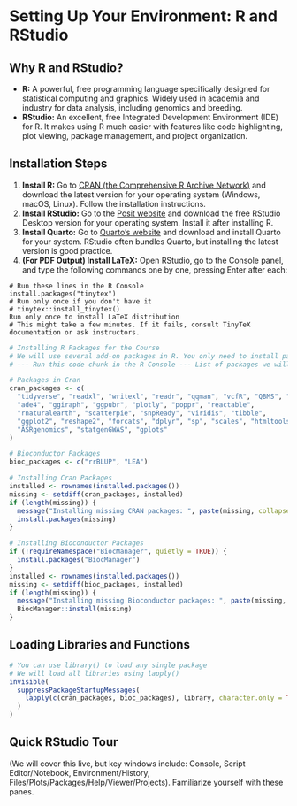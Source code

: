 # Setting Up Your Environment: R and RStudio

## Why R and RStudio?

-   **R:** A powerful, free programming language specifically designed for statistical computing and graphics. Widely used in academia and industry for data analysis, including genomics and breeding.
-   **RStudio:** An excellent, free Integrated Development Environment (IDE) for R. It makes using R much easier with features like code highlighting, plot viewing, package management, and project organization.

## Installation Steps

1.  **Install R:** Go to [CRAN (the Comprehensive R Archive Network)](https://cran.r-project.org/) and download the latest version for your operating system (Windows, macOS, Linux). Follow the installation instructions.
2.  **Install RStudio:** Go to the [Posit website](https://posit.co/download/rstudio-desktop/) and download the free RStudio Desktop version for your operating system. Install it after installing R.
3.  **Install Quarto:** Go to [Quarto's website](https://quarto.org/docs/get-started/) and download and install Quarto for your system. RStudio often bundles Quarto, but installing the latest version is good practice.
4.  **(For PDF Output) Install LaTeX:** Open RStudio, go to the Console panel, and type the following commands one by one, pressing Enter after each:

```         
# Run these lines in the R Console 
install.packages("tinytex") 
# Run only once if you don't have it 
# tinytex::install_tinytex() 
Run only once to install LaTeX distribution
# This might take a few minutes. If it fails, consult TinyTeX documentation or ask instructors.
```

```r
# Installing R Packages for the Course
# We will use several add-on packages in R. You only need to install packages *once*. Use the R Console in RStudio.
# --- Run this code chunk in the R Console --- List of packages we will likely need:

# Packages in Cran
cran_packages <- c(
  "tidyverse", "readxl", "writexl", "readr", "qqman", "vcfR", "QBMS", "adegenet",
  "ade4", "ggiraph", "ggpubr", "plotly", "poppr", "reactable",
  "rnaturalearth", "scatterpie", "snpReady", "viridis", "tibble",
  "ggplot2", "reshape2", "forcats", "dplyr", "sp", "scales", "htmltools", 
  "ASRgenomics", "statgenGWAS", "gplots"
)

# Bioconductor Packages
bioc_packages <- c("rrBLUP", "LEA")

# Installing Cran Packages
installed <- rownames(installed.packages())
missing <- setdiff(cran_packages, installed)
if (length(missing)) {
  message("Installing missing CRAN packages: ", paste(missing, collapse = ", "))
  install.packages(missing)
}

# Installing Bioconductor Packages
if (!requireNamespace("BiocManager", quietly = TRUE)) {
  install.packages("BiocManager")
}
installed <- rownames(installed.packages())
missing <- setdiff(bioc_packages, installed)
if (length(missing)) {
  message("Installing missing Bioconductor packages: ", paste(missing, collapse = ", "))
  BiocManager::install(missing)
}
```

## Loading Libraries and Functions

```r
# You can use library() to load any single package
# We will load all libraries using lapply()
invisible(
  suppressPackageStartupMessages(
    lapply(c(cran_packages, bioc_packages), library, character.only = TRUE)
  )
)
```

## Quick RStudio Tour

(We will cover this live, but key windows include: Console, Script Editor/Notebook, Environment/History, Files/Plots/Packages/Help/Viewer/Projects). Familiarize yourself with these panes.
